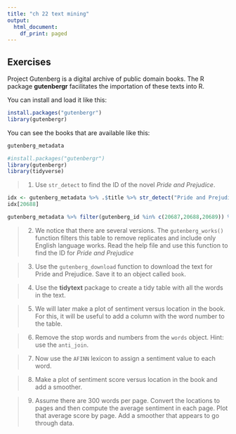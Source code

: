 ```yaml
---
title: "ch 22 text mining"
output:
  html_document:
    df_print: paged
---
```



## Exercises


Project Gutenberg is a digital archive of public domain books. The R package __gutenbergr__ facilitates the importation of these texts into R.

You can install and load it like this:
```r
install.packages("gutenbergr")
library(gutenbergr)
```

You can see the books that are available like this:

```r
gutenberg_metadata
```

```r
#install.packages("gutenbergr")
library(gutenbergr)
library(tidyverse)
```

>1. Use `str_detect` to find the ID of the novel _Pride and Prejudice_. 

```r
idx <- gutenberg_metadata %>% .$title %>% str_detect("Pride and Prejudice")
idx[20688]
```

```r
gutenberg_metadata %>% filter(gutenberg_id %in% c(20687,20688,20689)) %>% .$title %>% str_detect("Pride")
```


>2. We notice that there are several versions. The `gutenberg_works()` function filters this table to remove replicates and include only English language works. Read the help file and use this function to find the ID for _Pride and Prejudice_

    

>3. Use the `gutenberg_download` function to download the text for Pride and Prejudice. Save it to an object called `book`.

    
>4. Use the __tidytext__ package to create a tidy table with all the words in the text.

   
>5. We will later make a plot of sentiment versus location in the book. For this, it will be useful to add a column with the word number to the table. 


>6. Remove the stop words and numbers from the `words` object. Hint: use the `anti_join`. 

   
>7. Now use the `AFINN` lexicon to assign a sentiment value to each word.

    
>8. Make a plot of sentiment score versus location in the book and add a smoother.

   
>9. Assume there are 300 words per page. Convert the locations to pages and then compute the average sentiment in each page. Plot that average score by page. Add a smoother that appears to go through data.


   